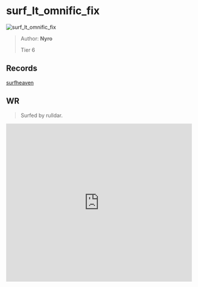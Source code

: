 
# surf_lt_omnific_fix

![surf_lt_omnific_fix](https://raw.githubusercontent.com/Sayt123/SurfMapPics/Maps-and-bonuses/csgo/surf_lt_omnific_fix.jpg)

> Author: **Nyro**
>
> Tier 6

## Records

[surfheaven](https://surfheaven.eu/map/surf_lt_omnific_fix)

## WR

> Surfed by rulldar.

<iframe
width="100%"
height="430"
src="https://www.youtube.com/embed/UxQ0x-AiJOY"
frameborder="0"
allow="accelerometer; autoplay; clipboard-write; encrypted-media; gyroscope; picture-in-picture"
allowFullScreen
/>

```md

[Surf Timer] - insanedar finished in 05:15:13 (WR -00:04:50). Improving by 00:08:87
[Surf Timer] - insanedar beat the map record! Rank: 1/426

Previous WR holder: sinsa


```
                